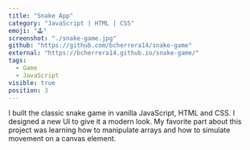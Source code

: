 ```yaml
---
title: "Snake App"
category: "JavaScript | HTML | CSS"
emoji: "🕹️"
screenshot: "./snake-game.jpg"
github: "https://github.com/bcherrera14/snake-game"
external: "https://bcherrera14.github.io/snake-game/"
tags:
  - Game
  - JavaScript
visible: true
position: 3
---
```


I built the classic snake game in vanilla JavaScript, HTML and CSS. I designed a new UI to give it a modern look. My favorite part about this project was learning how to manipulate arrays and how to simulate movement on a canvas element.
